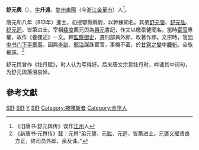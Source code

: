 '''舒元輿'''（{{bd|791年||835年|catIdx=S}}），[[表字|字]]'''升遠'''。[[婺州|婺州]][[東陽|東陽]]（今[[浙江|浙江]][[金華市|金華市]]）人<ref>《旧唐书·舒元舆传》误作[[江州|江州]]人</ref>。

唐元和八年（813年）進士，初授鄂縣縣尉，以幹練知名。其弟[[舒元褒|舒元褒]]、[[舒元肱|舒元肱]]、[[舒元迥|舒元迥]]，皆第进士。宰相[[裴度|裴度]]薦元舆為[[興元|興元]]書記，作文以檄豪健聞名。當時[[宦官|宦官]]專權，故作《養狸述》一文。拜[[監察御史|監察御史]]，遷刑部員外郎，改著作郎。文宗時，官[[同中书门下平章事|同中书门下平章事]]。因與[[李訓|李訓]]、[[鄭注|鄭注]]謀誅宦官，事機不密，於[[甘露之變|甘露之變]]中[[腰斬|腰斬]]。全族被誅。<ref>《新唐书·元舆传》载：元舆“弟元褒、元肱、元迥，皆第进士。元褒又擢贤良方正，终司员外郎。余及诛。”</ref>

舒元舆曾作《牡丹赋》，时人认为写得好。后来唐文宗赏牡丹时，吟诵其中词句，为舒元舆落泪哀悼。

==參考文獻==
{{wikisource|Author:舒元輿|舒元輿}}
{{reflist}}

[[Category:唐朝宰相|S舒]]
[[Category:元和八年癸巳科進士|S舒]]
[[Category:舒姓|Y]]
[[Category:浙江詩人|S舒]]
[[Category:被腰斩者|Category:被腰斩者]]
[[Category:金华人|Category:金华人]]